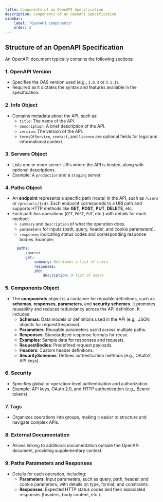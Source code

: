 ```yaml
---
title: Components of an OpenAPI Specification
description: Components of an OpenAPI Specification
sidebar:
    label: "OpenAPI Components"
    order: 2
---
```


## Structure of an OpenAPI Specification

An <LinkOut href='https://spec.openapis.org/oas/latest.html'>OpenAPI</LinkOut> document typically contains the following sections:

### 1. **OpenAPI Version**
   - Specifies the OAS version used (e.g., `3.0.3` or `3.1.1`).
   - Required as it dictates the syntax and features available in the specification.

### 2. **Info Object**
   - Contains metadata about the API, such as:
     - `title`: The name of the API.
     - `description`: A brief description of the API.
     - `version`: The version of the API.
     - `termsOfService`, `contact`, and `license` are optional fields for legal and informational context.

### 3. **Servers Object**
   - Lists one or more server URIs where the API is hosted, along with optional descriptions.
   - Example: A `production` and a `staging` server.

### 4. **Paths Object**   
   - An **endpoint** represents a specific path (route) in the API, such as `/users` or `/products/{id}`. Each endpoint corresponds to a URI path and supports HTTP methods like **GET**, **POST**, **PUT**, **DELETE**, etc.   
   - Each path has operations (`GET`, `POST`, `PUT`, etc.) with details for each method:
     - `summary` and `description` of what the operation does.
     - `parameters` for inputs (path, query, header, and cookie parameters).
     - `responses` indicating status codes and corresponding response bodies.
     Example:
      ```yaml
        paths:
            /users:
            get:
                summary: Retrieves a list of users
                responses:
                200:
                    description: A list of users
        ```

### 5. **Components Object**
- The **components** object is a container for reusable definitions, such as **schemas**, **responses**, **parameters**, and **security schemes**. It promotes reusability and reduces redundancy across the API definition. It includes:
     - **Schemas**: Data models or definitions used in the API (e.g., JSON objects for request/response).
     - **Parameters**: Reusable parameters use`d across multiple paths.
     - **Responses**: Standardized response formats for reuse.
     - **Examples**: Sample data for responses and requests.
     - **RequestBodies**: Predefined request payloads.
     - **Headers**: Custom header definitions.
     - **SecuritySchemes**: Defines authentication methods (e.g., OAuth2, API keys).

### 6. **Security**
   - Specifies global or operation-level authentication and authorization.
   - Example: API keys, OAuth 2.0, and HTTP authentication (e.g., Bearer tokens).

### 7. **Tags**
   - Organizes operations into groups, making it easier to structure and navigate complex APIs.

### 8. **External Documentation**
   - Allows linking to additional documentation outside the OpenAPI document, providing supplementary context.

### 9. **Paths Parameters and Responses**
   - Details for each operation, including:
     - **Parameters**: Input parameters, such as query, path, header, and cookie parameters, with details on type, format, and constraints.
     - **Responses**: Expected HTTP status codes and their associated responses (headers, body content, etc.).
